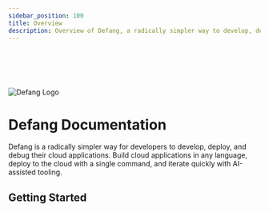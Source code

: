 ```yaml
---
sidebar_position: 100
title: Overview
description: Overview of Defang, a radically simpler way to develop, deploy, and debug production-ready cloud apps.
---
```



# &nbsp;

<div style={{textAlign: "center"}}>
    <img src="/img/defang-logo.svg" alt="Defang Logo" style={{width: "200px", marginBottom: "2rem"}} />
    <h1>Defang Documentation</h1>
    <p>
        Defang is a radically simpler way for developers to develop, deploy, and debug their cloud applications. Build cloud applications in any language, deploy to the cloud with a single command, and iterate quickly with AI-assisted tooling.
    </p>
    <h2>Getting Started</h2>
    <DocCardList
        items={[
            {
                type: "link",
                href: "/docs/intro/what-is-defang",
                label: "Learn more about Defang",
                description: "What is Defang and how does it work?",
            },
            {
                type: "link",
                href: "/docs/category/cli",
                label: "CLI Reference",
                description: "Use the defang CLI to deploy your app",
            },
            {
                type: "link",
                href: "/docs/tutorials/deploy-to-playground",
                label: "Try Defang",
                description: "Deploy to our free playground",
            },
            {
                type: "link",
                href: "/docs/tutorials/deploy-to-your-cloud",
                label: "Deploy to your own cloud",
                description: "When you're ready for production",
            },
        ]}
    />
</div>
